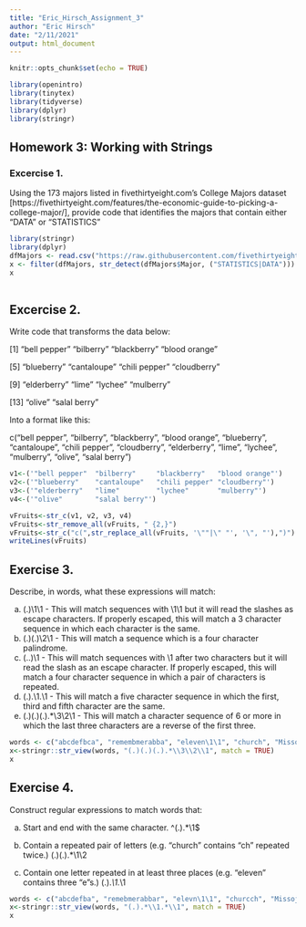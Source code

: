 ```yaml
---
title: "Eric_Hirsch_Assignment_3"
author: "Eric Hirsch"
date: "2/11/2021"
output: html_document
---
```


```r
knitr::opts_chunk$set(echo = TRUE)
```


```r
library(openintro)
library(tinytex)
library(tidyverse)
library(dplyr)
library(stringr)
```


## Homework 3: Working with Strings

### Excercise 1. 

Using the 173 majors listed in fivethirtyeight.com’s College Majors dataset [https://fivethirtyeight.com/features/the-economic-guide-to-picking-a-college-major/], provide code that identifies the majors that contain either "DATA" or "STATISTICS"

``` r
library(stringr)
library(dplyr)
dfMajors <- read.csv("https://raw.githubusercontent.com/fivethirtyeight/data/master/college-majors/majors-list.csv", header= TRUE)
x <- filter(dfMajors, str_detect(dfMajors$Major, ("STATISTICS|DATA")))
x
        

```
## Excercise 2.

Write code that transforms the data below:

[1] "bell pepper"  "bilberry"     "blackberry"   "blood orange"

[5] "blueberry"    "cantaloupe"   "chili pepper" "cloudberry"  

[9] "elderberry"   "lime"         "lychee"       "mulberry"    

[13] "olive"        "salal berry"

Into a format like this:

c("bell pepper", "bilberry", "blackberry", "blood orange", "blueberry", "cantaloupe", "chili pepper", "cloudberry", "elderberry", "lime", "lychee", "mulberry", "olive", "salal berry")

```r

v1<-('"bell pepper"  "bilberry"     "blackberry"   "blood orange"')
v2<-('"blueberry"    "cantaloupe"   "chili pepper" "cloudberry"')
v3<-('"elderberry"   "lime"         "lychee"       "mulberry"')
v4<-('"olive"        "salal berry"')

vFruits<-str_c(v1, v2, v3, v4)
vFruits<-str_remove_all(vFruits, " {2,}")
vFruits<-str_c("c(",str_replace_all(vFruits, '\""|\" "', '\", "'),")")
writeLines(vFruits)

```
## Exercise 3.

Describe, in words, what these expressions will match:

a. (.)\1\1 - This will match sequences with \1\1 but it will read the slashes as escape characters. If properly escaped, this will match a 3 character sequence in which each character is the same.\
b. (.)(.)\\2\\1 - This will match a sequence which is a four character palindrome.\
c. (..)\1 - This will match sequences with \1 after two characters but it will read the slash as an escape character.  If properly escaped, this will match a four character sequence in which a pair of characters is repeated.\
d. (.).\\1.\\1 - This will match a five character sequence in which the first, third and fifth character are the same.\
e. (.)(.)(.).*\\3\\2\\1 - This will match a character sequence of 6 or more in which the last three characters are a reverse of the first three.

```r
words <- c("abcdefbca", "remembmerabba", "eleven\1\1", "church", "Missojh;ougovssippi")
x<-stringr::str_view(words, "(.)(.)(.).*\\3\\2\\1", match = TRUE)
x
```

## Exercise 4.

Construct regular expressions to match words that:

a. Start and end with the same character.
    ^(.).*\\1$

b. Contain a repeated pair of letters (e.g. "church" contains "ch" repeated twice.) 
    (.)(.).*\\1\\2

c. Contain one letter repeated in at least three places (e.g. "eleven" contains three "e"s.)
    (.).*\\1.*\\1

```r
words <- c("abcdefba", "remebmerabbar", "elevn\1\1", "churcch", "Missojh;ougovsippi")
x<-stringr::str_view(words, "(.).*\\1.*\\1", match = TRUE)
x
```

